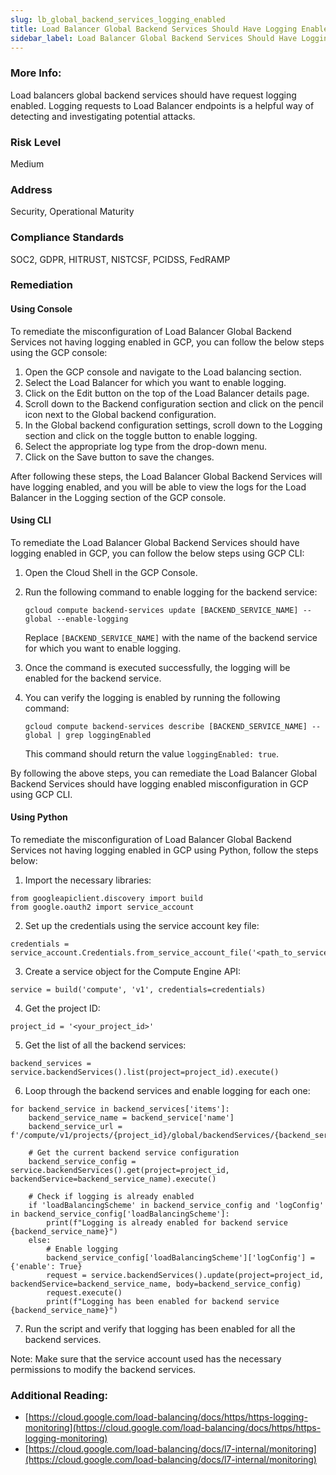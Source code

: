```yaml
---
slug: lb_global_backend_services_logging_enabled
title: Load Balancer Global Backend Services Should Have Logging Enabled
sidebar_label: Load Balancer Global Backend Services Should Have Logging Enabled
---
```


### More Info:

Load balancers global backend services should have request logging enabled. Logging requests to Load Balancer endpoints is a helpful way of detecting and investigating potential attacks.

### Risk Level

Medium

### Address

Security, Operational Maturity

### Compliance Standards

SOC2, GDPR, HITRUST, NISTCSF, PCIDSS, FedRAMP

### Remediation

#### Using Console

To remediate the misconfiguration of Load Balancer Global Backend Services not having logging enabled in GCP, you can follow the below steps using the GCP console:

1. Open the GCP console and navigate to the Load balancing section.
2. Select the Load Balancer for which you want to enable logging.
3. Click on the Edit button on the top of the Load Balancer details page.
4. Scroll down to the Backend configuration section and click on the pencil icon next to the Global backend configuration.
5. In the Global backend configuration settings, scroll down to the Logging section and click on the toggle button to enable logging.
6. Select the appropriate log type from the drop-down menu.
7. Click on the Save button to save the changes.

After following these steps, the Load Balancer Global Backend Services will have logging enabled, and you will be able to view the logs for the Load Balancer in the Logging section of the GCP console.

#### Using CLI

To remediate the Load Balancer Global Backend Services should have logging enabled in GCP, you can follow the below steps using GCP CLI:

1. Open the Cloud Shell in the GCP Console.

2. Run the following command to enable logging for the backend service:

   ```
   gcloud compute backend-services update [BACKEND_SERVICE_NAME] --global --enable-logging
   ```

   Replace `[BACKEND_SERVICE_NAME]` with the name of the backend service for which you want to enable logging.

3. Once the command is executed successfully, the logging will be enabled for the backend service.

4. You can verify the logging is enabled by running the following command:

   ```
   gcloud compute backend-services describe [BACKEND_SERVICE_NAME] --global | grep loggingEnabled
   ```

   This command should return the value `loggingEnabled: true`.

By following the above steps, you can remediate the Load Balancer Global Backend Services should have logging enabled misconfiguration in GCP using GCP CLI.

#### Using Python

To remediate the misconfiguration of Load Balancer Global Backend Services not having logging enabled in GCP using Python, follow the steps below:

1. Import the necessary libraries:
```
from googleapiclient.discovery import build
from google.oauth2 import service_account
```

2. Set up the credentials using the service account key file:
```
credentials = service_account.Credentials.from_service_account_file('<path_to_service_account_key_file>')
```

3. Create a service object for the Compute Engine API:
```
service = build('compute', 'v1', credentials=credentials)
```

4. Get the project ID:
```
project_id = '<your_project_id>'
```

5. Get the list of all the backend services:
```
backend_services = service.backendServices().list(project=project_id).execute()
```

6. Loop through the backend services and enable logging for each one:
```
for backend_service in backend_services['items']:
    backend_service_name = backend_service['name']
    backend_service_url = f'/compute/v1/projects/{project_id}/global/backendServices/{backend_service_name}'
    
    # Get the current backend service configuration
    backend_service_config = service.backendServices().get(project=project_id, backendService=backend_service_name).execute()
    
    # Check if logging is already enabled
    if 'loadBalancingScheme' in backend_service_config and 'logConfig' in backend_service_config['loadBalancingScheme']:
        print(f"Logging is already enabled for backend service {backend_service_name}")
    else:
        # Enable logging
        backend_service_config['loadBalancingScheme']['logConfig'] = {'enable': True}
        request = service.backendServices().update(project=project_id, backendService=backend_service_name, body=backend_service_config)
        request.execute()
        print(f"Logging has been enabled for backend service {backend_service_name}")
```

7. Run the script and verify that logging has been enabled for all the backend services.

Note: Make sure that the service account used has the necessary permissions to modify the backend services.


### Additional Reading:

- [https://cloud.google.com/load-balancing/docs/https/https-logging-monitoring](https://cloud.google.com/load-balancing/docs/https/https-logging-monitoring) 
- [https://cloud.google.com/load-balancing/docs/l7-internal/monitoring](https://cloud.google.com/load-balancing/docs/l7-internal/monitoring) 

